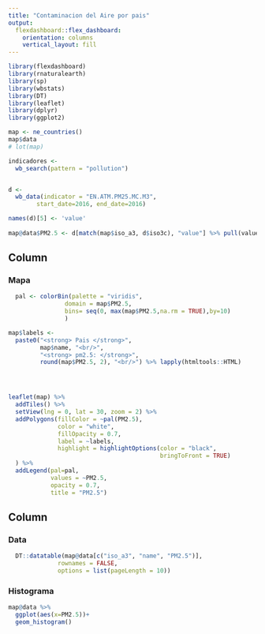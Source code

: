 ```yaml
---
title: "Contaminacion del Aire por pais"
output: 
  flexdashboard::flex_dashboard:
    orientation: columns
    vertical_layout: fill
---
```


```r
library(flexdashboard)
library(rnaturalearth)
library(sp)
library(wbstats)
library(DT)
library(leaflet)
library(dplyr)
library(ggplot2)

```

```r
map <- ne_countries()
map$data
# lot(map)

indicadores <-
  wb_search(pattern = "pollution")


d <- 
  wb_data(indicator = "EN.ATM.PM25.MC.M3", 
        start_date=2016, end_date=2016)

names(d)[5] <- 'value'
 
map@data$PM2.5 <- d[match(map$iso_a3, d$iso3c), "value"] %>% pull(value)
```


Column {data-width=600}
--------------------------------------------------------------------------------

### Mapa

```r
  pal <- colorBin(palette = "viridis", 
                domain = map$PM2.5,
                bins= seq(0, max(map$PM2.5,na.rm = TRUE),by=10)
                )

map$labels <- 
  paste0("<strong> Pais </strong>", 
         map$name, "<br/>", 
         "<strong> pm2.5: </strong>", 
         round(map$PM2.5, 2), "<br/>") %>% lapply(htmltools::HTML)




leaflet(map) %>%
  addTiles() %>%
  setView(lng = 0, lat = 30, zoom = 2) %>% 
  addPolygons(fillColor = ~pal(PM2.5), 
              color = "white",
              fillOpacity = 0.7,
              label = ~labels,
              highlight = highlightOptions(color = "black",
                                           bringToFront = TRUE)
  ) %>%
  addLegend(pal=pal,
            values = ~PM2.5,
            opacity = 0.7,
            title = "PM2.5")

```


Column {data-width=400}
--------------------------------------------------------------------------------

### Data


```r
  DT::datatable(map@data[c("iso_a3", "name", "PM2.5")],
              rownames = FALSE, 
              options = list(pageLength = 10))

```
### Histograma

```r
map@data %>% 
  ggplot(aes(x=PM2.5))+
  geom_histogram()
```


